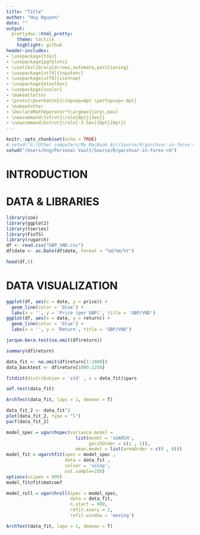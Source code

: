 ```yaml
---
title: "Title"
author: "Huy Nguyen"
date: ""
output:
  prettydoc::html_pretty:
    theme: tactile
    highlight: github
header-includes:
- \usepackage{tikz}
- \usepackage{pgfplots}
- \usetikzlibrary{arrows,automata,positioning}
- \usepackage[utf8]{inputenc}
- \usepackage[utf8]{vietnam}
- \usepackage{etoolbox}
- \usepackage{xcolor}
- \makeatletter
- \preto{\@verbatim}{\topsep=0pt \partopsep=-0pt}
- \makeatother
- \DeclareMathOperator*{\argmax}{arg\,max}
- \newcommand\tstrut{\rule{0pt}{3ex}}
- \newcommand\bstrut{\rule[-2.5ex]{0pt}{0pt}}
---
```


```r
knitr::opts_chunk$set(echo = TRUE)
# setwd("G:/Other computers/My MacBook Air/Source/R/garchvar-in-forex-rm")
setwd("/Users/hng/Personal Vault/Source/R/garchvar-in-forex-rm")
```

# INTRODUCTION
<div align="justify">

# DATA & LIBRARIES
<div align="justify">

```r
library(zoo)
library(ggplot2)
library(tseries)
library(FinTS)
library(rugarch)
df <- read.csv("GBP_VND.csv")
df$date <- as.Date(df$date, format = "%d/%m/%Y")
```

```r
head(df,5)
```


# DATA VISUALIZATION
<div align="justify">

```r
ggplot(df, aes(x = date, y = price)) +
  geom_line(color = 'blue') +
  labs(x = '', y = 'Price (per GBP)', title = 'GBP/VND')
ggplot(df, aes(x = date, y = return)) +
  geom_line(color = 'blue') +
  labs(x = '', y = 'Return', title = 'GBP/VND')
```

```r
jarque.bera.test(na.omit(df$return))
```

```r
summary(df$return)
```

```r
data_fit <- na.omit(df$return[1:1000])
data_backtest <- df$return[1000:1250]
```

```r
fitdist(distribution = 'std' , x = data_fit)$pars
```

```r
adf.test(data_fit)
```

```r
ArchTest(data_fit, lags = 1, demean = T)
```

```r
data_fit_2 <- data_fit^2
plot(data_fit_2, type = "l")
pacf(data_fit_2)
```

```r
model_spec = ugarchspec(variance.model = 
                          list(model = 'sGARCH', 
                               garchOrder = c(1 , 1)), 
                          mean.model = list(armaOrder = c(0 , 0)))
model_fit = ugarchfit(spec = model_spec , 
                      data = data_fit , 
                      solver = 'solnp',
                      out.sample=250)
options(scipen = 999)
model_fit@fit$matcoef
```

```r
model_roll = ugarchroll(spec = model_spec, 
                        data = data_fit, 
                        n.start = 999, 
                        refit.every = 1,
                        refit.window = 'moving')
```

```r
ArchTest(data_fit, lags = 1, demean = T)
```

